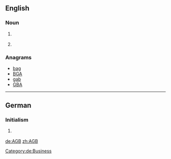{{also|ağb}}
==English==

===Noun===
{{en-noun|-}}

# {{context|astronomy|lang=en}} {{initialism of|asymptotic giant branch|lang=en}}
# {{context|business|lang=en}} {{initialism of|{{w|General Conditions of Business}}|lang=en}} {{gloss|It is usually [[printed]] [[standard]] [[term]]s established by one [[party]] to a [[contract]], e.g. of sale or other.}}

===Anagrams===
* [[bag#English|bag]]
* [[BGA#English|BGA]]
* [[gab#English|gab]]
* [[GBA#English|GBA]]

----

==German==

===Initialism===
{{rfc-header|Initialism}}
{{de-initialism}}
 
# {{context|business|lang=de}} {{initialism of|Allgemeine Geschäftsbedingungen|lang=de}}

[[Category:de:Business]]

[[de:AGB]]
[[zh:AGB]]